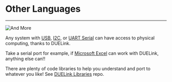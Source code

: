 # Other Languages

---

![And More](pathname:///img/other-languages.png)

Any system with [USB](../interface/usb), [I2C](../interface/i2c), or [UART Serial](../interface/uart) can have access to physical computing, thanks to DUELink.

Take a serial port for example, if [Microsoft Excel](excel) can work with DUELink, anything else can!!

There are plenty of code libraries to help you understand and port to whatever you like! See [DUELink Libraries](https://github.com/ghi-electronics/duelink-libraries) repo.
